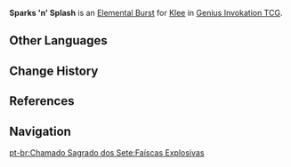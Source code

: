 {{About|the Character Card Skill for [[Genius Invokation TCG]]|the Playable Character Talent|Sparks 'n' Splash}}
{{Genius Invokation TCG Skill Infobox
|title      = Sparks 'n' Splash
|image      = Sparks 'n' Splash Character Card Skill.png
|type       = Elemental Burst
|character  = Klee
|element    = Pyro
|matching   = 3
|energy     = 3
|effect     = Deals 3 {{Color|Pyro DMG}}, creates 1 '''Sparks 'n' Splash''' at the opponent's play area.<br><br>{{Icon/TCG|Sparks 'n' Splash}} '''Sparks 'n' Splash'''<br>After a character to which Sparks 'n' Splash is attached uses a Skill: Deals 2 {{Color|Pyro DMG}} to their team's active character.<br><u>Usage(s)</u>: 2
|order      = 3
}}
'''Sparks 'n' Splash''' is an [[Character Card Elemental Burst|Elemental Burst]] for [[Klee (Character Card)|Klee]] in [[Genius Invokation TCG]].

==Other Languages==
{{Other Languages|Transclude=Sparks 'n' Splash}}

==Change History==
{{Change History|3.4}}

==References==
{{Reflist}}

==Navigation==
{{Genius Invokation TCG Skill Navbox|Klee}}
[[pt-br:Chamado Sagrado dos Sete:Faíscas Explosivas]]